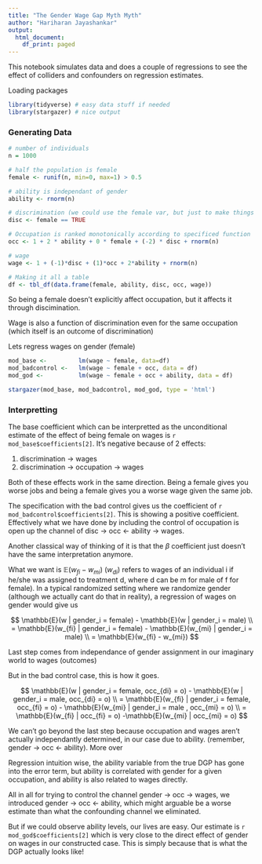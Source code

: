 ```yaml
---
title: "The Gender Wage Gap Myth Myth"
author: "Hariharan Jayashankar"
output:
  html_document:
    df_print: paged
---
```


This notebook simulates data and does a couple of regressions to see the effect of colliders and confounders on regression estimates.

Loading packages
```r
library(tidyverse) # easy data stuff if needed
library(stargazer) # nice output
```

### Generating Data

```r
# number of individuals
n = 1000

# half the population is female
female <- runif(n, min=0, max=1) > 0.5

# ability is independant of gender
ability <- rnorm(n)

# discrimination (we could use the female var, but just to make things clear)
disc <- female == TRUE

# Occupation is ranked monotonically according to specificed function
occ <- 1 + 2 * ability + 0 * female + (-2) * disc + rnorm(n)

# wage
wage <- 1 + (-1)*disc + (1)*occ + 2*ability + rnorm(n)

# Making it all a table
df <- tbl_df(data.frame(female, ability, disc, occ, wage))
```

So being a female doesn't explicitly affect occupation, but it affects it through discimination. 

Wage is also a function of discrimination even for the same occupation (which itself is an outcome of discrimination)

Lets regress wages on gender (female)


```r
mod_base <-         lm(wage ~ female, data=df)
mod_badcontrol <-   lm(wage ~ female + occ, data = df)
mod_god <-          lm(wage ~ female + occ + ability, data = df)

stargazer(mod_base, mod_badcontrol, mod_god, type = 'html')
```


### Interpretting

The base coefficient which can be interpretted as the unconditional estimate of the effect of being female on wages is `r mod_base$coefficients[2]`. It's negative because of 2 effects: 


1. discrimination -> wages
2. discrimination -> occupation -> wages



Both of these effects work in the same direction. Being a female gives you worse jobs and being a female gives you a worse wage given the same job.

The specification with the bad control gives us the coefficient of `r mod_badcontrol$coefficients[2]`. This is showing a positive coefficient. Effectively what we have done by including the control of occupation is open up the channel of disc -> occ <- ability -> wages.

Another classical way of thinking of it is that the $\beta$ coefficient just doesn't have the same interpretation anymore.

What we want is $\mathbb{E}(w_{fi} - w_{mi})$ ($w_{di}$) refers to wages of an individual i if he/she was assigned to treatment d, where d can be m for male of f for female). In a typical randomized setting where we randomize gender (although we actually cant do that in reality), a regression of wages on gender would give us

$$
\mathbb{E}(w | gender_i = female) - \mathbb{E}(w | gender_i = male) \\
= \mathbb{E}(w_{fi} | gender_i = female) - \mathbb{E}(w_{mi} | gender_i = male) \\
= \mathbb{E}(w_{fi} - w_{mi})
$$

Last step comes from independance of gender assignment in our imaginary world to wages (outcomes)

But in the bad control case, this is how it goes.

$$
\mathbb{E}(w | gender_i = female, occ_{di} = o) - \mathbb{E}(w | gender_i = male, occ_{di} = o) \\
= \mathbb{E}(w_{fi} | gender_i = female, occ_{fi} = o) - \mathbb{E}(w_{mi} | gender_i = male , occ_{mi} = o) \\
= \mathbb{E}(w_{fi} | occ_{fi} = o) -\mathbb{E}(w_{mi} | occ_{mi} = o)
$$


We can't go beyond the last step because occupation and wages aren't actually independantly determined, in our case due to ability. (remember, gender -> occ <- ability). More over

Regression intuition wise, the ability variable from the true DGP has gone into the error term, but ability is correlated with gender for a given occupation, and ability is also related to wages directly.

All in all for trying to control the channel gender -> occ -> wages, we introduced gender -> occ <- ability, which might arguable be a worse estimate than what the confounding channel we eliminated.

But if we could observe ability levels, our lives are easy. Our estimate is `r mod_god$coefficients[2]` which is very close to the direct effect of gender on wages in our constructed case. This is simply because that is what the DGP actually looks like!


